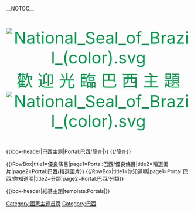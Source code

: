 <!-- This portal was created using subst:box portal skeleton| topic=巴西|  -->
<noinclude>__NOTOC__</noinclude>
<div align="center">
{{browsebar}}
</div>

<center><div style="font-size:320%; color:#00994C" > [[File:National_Seal_of_Brazil_(color).svg|alt=National seal]] 歡 迎 光 臨 巴 西 主 題 [[File:National_Seal_of_Brazil_(color).svg|alt=National seal]]</div></center>

{{/box-header|巴西主题|Portal:巴西/簡介|}}
{{/簡介}}


{{/RowBox|title1=優良條目|page1=Portal:巴西/優良條目|title2=精選圖片|page2=Portal:巴西/精選圖片}}
{{/RowBox|title1=你知道嗎|page1=Portal:巴西/你知道嗎|title2=分類|page2=Portal:巴西/分類}}

{{/box-header|維基主題|template:Portals|}}
{{Portals}}

[[Category:國家主题首页|Category:國家主题首页]]
[[Category:巴西|Category:巴西]]